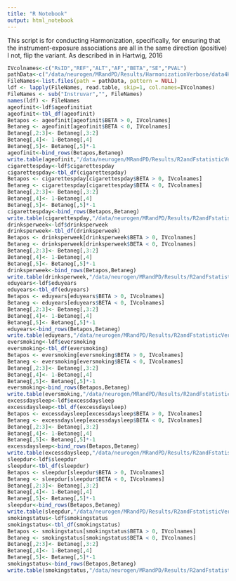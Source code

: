 ```yaml
---
title: "R Notebook"
output: html_notebook
---
```


This script is for conducting Harmonization, specifically, for ensuring that the instrument-exposure associations are all in the same direction (positive)
I not, flip the variant. As described in in Hartwig, 2016

```r
IVcolnames<-c("RsID","REF","ALT","AF","BETA","SE","PVAL")
pathData<-c("/data/neurogen/MRandPD/Results/HarmonizationVerbose/data4Harmonizing/InstrumentalVariables/")
FileNames<-list.files(path = pathData, pattern = NULL)
ldf <- lapply(FileNames, read.table, skip=1, col.names=IVcolnames)
FileNames <- sub("Instruvar","", FileNames)
names(ldf) <- FileNames
ageofinit<-ldf$ageofinitiat
ageofinit<-tbl_df(ageofinit)
Betapos <- ageofinit[ageofinit$BETA > 0, IVcolnames] 
Betaneg <- ageofinit[ageofinit$BETA < 0, IVcolnames]
Betaneg[,2:3]<- Betaneg[,3:2]
Betaneg[,4]<- 1-Betaneg[,4]
Betaneg[,5]<- Betaneg[,5]*-1
ageofinit<-bind_rows(Betapos,Betaneg)
write.table(ageofinit,"/data/neurogen/MRandPD/Results/R2andFstatisticVerbose/ageofinitsmoking")
cigarettespday<-ldf$cigarettespday
cigarettespday<-tbl_df(cigarettespday)
Betapos <- cigarettespday[cigarettespday$BETA > 0, IVcolnames] 
Betaneg <- cigarettespday[cigarettespday$BETA < 0, IVcolnames]
Betaneg[,2:3]<- Betaneg[,3:2]
Betaneg[,4]<- 1-Betaneg[,4]
Betaneg[,5]<- Betaneg[,5]*-1
cigarettespday<-bind_rows(Betapos,Betaneg)
write.table(cigarettespday,"/data/neurogen/MRandPD/Results/R2andFstatisticVerbose/cigarettespday")
drinksperweek<-ldf$drinksperweek
drinksperweek<-tbl_df(drinksperweek)
Betapos <- drinksperweek[drinksperweek$BETA > 0, IVcolnames] 
Betaneg <- drinksperweek[drinksperweek$BETA < 0, IVcolnames]
Betaneg[,2:3]<- Betaneg[,3:2]
Betaneg[,4]<- 1-Betaneg[,4]
Betaneg[,5]<- Betaneg[,5]*-1
drinksperweek<-bind_rows(Betapos,Betaneg)
write.table(drinksperweek,"/data/neurogen/MRandPD/Results/R2andFstatisticVerbose/drinksperweek")
eduyears<-ldf$eduyears
eduyears<-tbl_df(eduyears)
Betapos <- eduyears[eduyears$BETA > 0, IVcolnames] 
Betaneg <- eduyears[eduyears$BETA < 0, IVcolnames]
Betaneg[,2:3]<- Betaneg[,3:2]
Betaneg[,4]<- 1-Betaneg[,4]
Betaneg[,5]<- Betaneg[,5]*-1
eduyears<-bind_rows(Betapos,Betaneg)
write.table(eduyears,"/data/neurogen/MRandPD/Results/R2andFstatisticVerbose/eduyears")
eversmoking<-ldf$eversmoking
eversmoking<-tbl_df(eversmoking)
Betapos <- eversmoking[eversmoking$BETA > 0, IVcolnames] 
Betaneg <- eversmoking[eversmoking$BETA < 0, IVcolnames]
Betaneg[,2:3]<- Betaneg[,3:2]
Betaneg[,4]<- 1-Betaneg[,4]
Betaneg[,5]<- Betaneg[,5]*-1
eversmoking<-bind_rows(Betapos,Betaneg)
write.table(eversmoking,"/data/neurogen/MRandPD/Results/R2andFstatisticVerbose/eversmoking")
excessdaysleep<-ldf$excessdaysleep
excessdaysleep<-tbl_df(excessdaysleep)
Betapos <- excessdaysleep[excessdaysleep$BETA > 0, IVcolnames] 
Betaneg <- excessdaysleep[excessdaysleep$BETA < 0, IVcolnames]
Betaneg[,2:3]<- Betaneg[,3:2]
Betaneg[,4]<- 1-Betaneg[,4]
Betaneg[,5]<- Betaneg[,5]*-1
excessdaysleep<-bind_rows(Betapos,Betaneg)
write.table(excessdaysleep,"/data/neurogen/MRandPD/Results/R2andFstatisticVerbose/excessdaysleep")
sleepdur<-ldf$sleepdur
sleepdur<-tbl_df(sleepdur)
Betapos <- sleepdur[sleepdur$BETA > 0, IVcolnames] 
Betaneg <- sleepdur[sleepdur$BETA < 0, IVcolnames]
Betaneg[,2:3]<- Betaneg[,3:2]
Betaneg[,4]<- 1-Betaneg[,4]
Betaneg[,5]<- Betaneg[,5]*-1
sleepdur<-bind_rows(Betapos,Betaneg)
write.table(sleepdur,"/data/neurogen/MRandPD/Results/R2andFstatisticVerbose/sleepdur")
smokingstatus<-ldf$smokingstatus
smokingstatus<-tbl_df(smokingstatus)
Betapos <- smokingstatus[smokingstatus$BETA > 0, IVcolnames] 
Betaneg <- smokingstatus[smokingstatus$BETA < 0, IVcolnames]
Betaneg[,2:3]<- Betaneg[,3:2]
Betaneg[,4]<- 1-Betaneg[,4]
Betaneg[,5]<- Betaneg[,5]*-1
smokingstatus<-bind_rows(Betapos,Betaneg)
write.table(smokingstatus,"/data/neurogen/MRandPD/Results/R2andFstatisticVerbose/smokingstatus")
```
